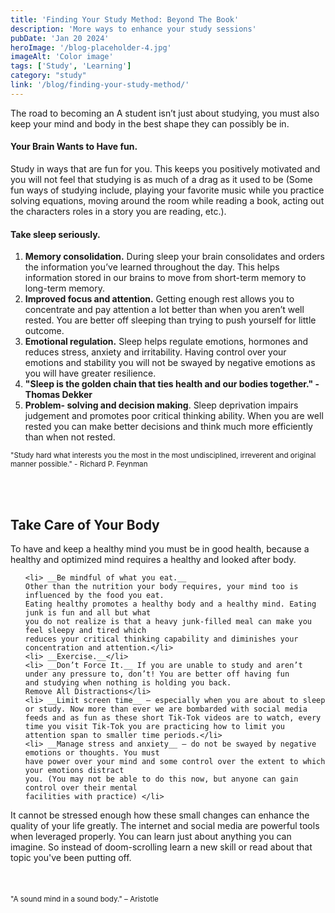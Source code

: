 ```yaml
---
title: 'Finding Your Study Method: Beyond The Book'
description: 'More ways to enhance your study sessions'
pubDate: 'Jan 20 2024'
heroImage: '/blog-placeholder-4.jpg'
imageAlt: 'Color image'
tags: ['Study', 'Learning']
category: "study"
link: '/blog/finding-your-study-method/'
---
```


The road to becoming an A student isn’t just about studying, you must also keep your mind and body in the best shape they can possibly be in.
#### Your Brain Wants to Have fun.
Study in ways that are fun for you. This keeps you positively motivated and you will not feel that studying is as much of a drag as it used to be (Some fun ways of studying include, playing your favorite music while you practice
solving equations, moving around the room while reading a book, acting out the characters roles
in a story you are reading, etc.).
#### Take sleep seriously.
1. __Memory consolidation.__ During sleep your brain consolidates and orders the information you’ve learned throughout the day. This helps information stored in our brains to move from short-term memory to long-term memory.
2. __Improved focus and attention.__ Getting enough rest allows you to concentrate and pay attention a lot better than when you
aren’t well rested. You are better off sleeping than trying to push yourself for little outcome.
3. __Emotional regulation.__
Sleep helps regulate emotions, hormones and reduces stress, anxiety and irritability. Having
control over your emotions and stability you will not be swayed by negative emotions as you will
have greater resilience.
4. __"Sleep is the golden chain that ties health and our bodies together." - Thomas Dekker__
5. __Problem- solving and decision making__.
Sleep deprivation impairs judgement and promotes poor critical thinking ability. When you are
well rested you can make better decisions and think much more efficiently than when not
rested.

<p><small>"Study hard what interests you the most in the most undisciplined, irreverent and original manner possible." - Richard P. Feynman</small></p><br></br>

<h2> Take Care of Your Body </h2>
<p>To have and keep a healthy mind you must be in good health, because a healthy and optimized mind requires a healthy and looked after body.</p>

<ol>
    
    <li> __Be mindful of what you eat.__
    Other than the nutrition your body requires, your mind too is influenced by the food you eat.
    Eating healthy promotes a healthy body and a healthy mind. Eating junk is fun and all but what
    you do not realize is that a heavy junk-filled meal can make you feel sleepy and tired which
    reduces your critical thinking capability and diminishes your concentration and attention.</li>
    <li> __Exercise.__</li>
    <li> __Don’t Force It.__ If you are unable to study and aren’t under any pressure to, don’t! You are better off having fun
    and studying when nothing is holding you back.
    Remove All Distractions</li>
    <li> __Limit screen time__ – especially when you are about to sleep or study. Now more than ever we are bombarded with social media feeds and as fun as these short Tik-Tok videos are to watch, every time you visit Tik-Tok you are practicing how to limit you attention span to smaller time periods.</li>
    <li> __Manage stress and anxiety__ – do not be swayed by negative emotions or thoughts. You must
    have power over your mind and some control over the extent to which your emotions distract
    you. (You may not be able to do this now, but anyone can gain control over their mental
    facilities with practice) </li>
</ol>

It cannot be stressed enough how these small changes can enhance the quality of your life greatly. The internet and social media are powerful tools when leveraged properly. You can learn just about anything you can imagine. So instead of doom-scrolling learn a new skill or read about that topic you've been putting off.
<br></br><br></br><small>"A sound mind in a sound body." – Aristotle</small>

